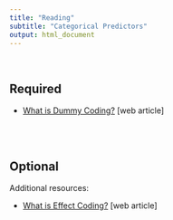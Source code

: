 ```yaml
---
title: "Reading"
subtitle: "Categorical Predictors"
output: html_document
---
```


<br />

## Required

- [What is Dummy Coding?](https://stats.idre.ucla.edu/other/mult-pkg/faq/general/faqwhat-is-dummy-coding/) [web article]



<br />
<br />

## Optional


Additional resources:

- [What is Effect Coding?](https://stats.idre.ucla.edu/other/mult-pkg/faq/general/faqwhat-is-effect-coding/) [web article]

